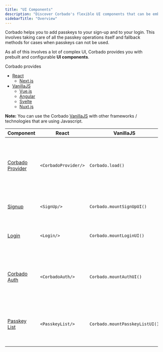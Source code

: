 ```yaml
---
title: "UI Components"
description: "Discover Corbado's flexible UI components that can be embedded with a few lines of code."
sidebarTitle: "Overview"
---
```

Corbado helps you to add passkeys to your sign-up and to your login. This involves taking care of all the passkey operations itself and fallback methods for cases when passkeys can not be used.

As all of this involves a lot of complex UI, Corbado provides you with prebuilt and configurable **UI components**.

Corbado provides 

- [React](/frontend-integration/react)
    - [Next.js](/frontend-integration/next-js)
- [VanillaJS](/frontend-integration/vanilla-js)
    - [Vue.js](/frontend-integration/vue-js)
    - [Angular](/frontend-integration/angular)
    - [Svelte](/frontend-integration/svelte)
    - [Nuxt.js](/frontend-integration/nuxt-js)

**Note:** You can use the Corbado [VanillaJS](/frontend-integration/vanilla-js) with other frameworks / technologies that are using Javascript.


| Component          | React                        | VanillaJS                         | Description                 |
| ------------------ | ---------------------------- | --------------------------------- | --------------------------- |  
| [Corbado Provider](/frontend-integration/ui-components/corbadoprovider)   | ```<CorbadoProvider/>```     | ```Corbado.load()```              |**Necessary for adding ui components to an app.** This component is a wrapper that allows you do define global configurations.|
| [Signup](/frontend-integration/ui-components/signup)            | ```<SignUp/> ```             | ```Corbado.mountSignUpUI()```     |Component that allows users to create a new account.|
| [Login](/frontend-integration/ui-components/login)             | ```<Login/>```               | ```Corbado.mountLoginUI()```      |Component that allows users to log in to their account.|
| [Corbado Auth](/frontend-integration/ui-components/corbadoauth)      | ```<CorbadoAuth/>```         | ```Corbado.mountAuthUI()```       |Combines Sign Up and Log In component and takes care of authentication-related navigation.|
| [Passkey List](/frontend-integration/ui-components/passkeylist)       | ```<PasskeyList/>```         | ```Corbado.mountPasskeyListUI()```|Can be embedded in user's profile page and lists all passkeys created by the user.|